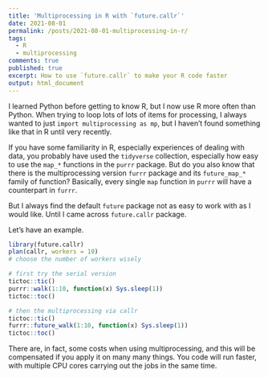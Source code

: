 ```yaml
---
title: 'Multiprocessing in R with `future.callr`'
date: 2021-08-01
permalink: /posts/2021-08-01-multiprocessing-in-r/
tags:
  - R
  - multiprocessing
comments: true
published: true
excerpt: How to use `future.callr` to make your R code faster
output: html_document
---
```


I learned Python before getting to know R, but I now
use R more often than Python. When trying to loop
lots of lots of items for processing, I always wanted
to just `import multiprocessing as mp`, but I haven't
found something like that in R until very recently.

If you have some familiarity in R, especially experiences
of dealing with data, you probably have used the
`tidyverse` collection, especially how easy to use
the `map_*` functions in the `purrr` package.
But do you also know that there is the multiprocessing
version `furrr` package and its `future_map_*` family
of function? Basically, every single `map` function
in `purrr` will have a counterpart in `furrr`.

But I always find the default `future` package
not as easy to work with as I would like. Until
I came across `future.callr` package.

Let's have an example.

```r
library(future.callr)
plan(callr, workers = 10) 
# choose the number of workers wisely

# first try the serial version
tictoc::tic()
purrr::walk(1:10, function(x) Sys.sleep(1))
tictoc::toc()

# then the multiprocessing via callr
tictoc::tic()
furrr::future_walk(1:10, function(x) Sys.sleep(1))
tictoc::toc()
```

There are, in fact, some costs when using multiprocessing,
and this will be compensated if you apply it on many many
things. You code will run faster, with multiple CPU cores
carrying out the jobs in the same time.
